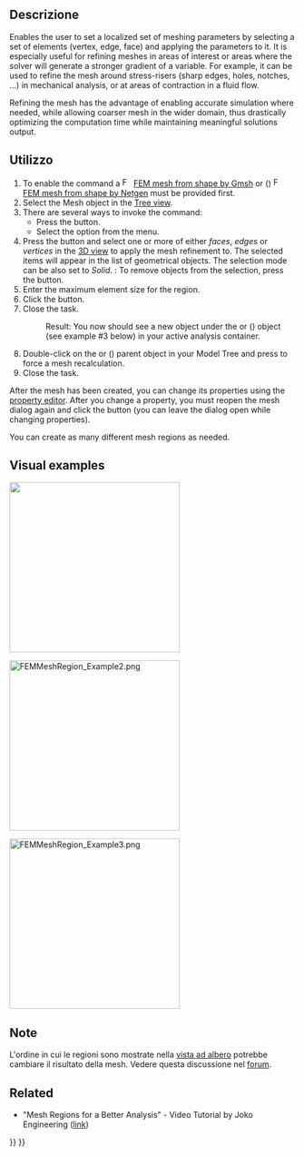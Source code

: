 <languages/>

{{Docnav/it|[[FEM_MeshBoundaryLayer/it|Strato limite di mesh FEM]]|[[FEM_MeshGroup/it|Gruppo di mesh FEM]]|[[FEM_Workbench/it|FEM]]|IconL=Fem-femmesh-boundary-layer.svg|IconC=Workbench_FEM.svg|IconR=FEM_MeshGroup.png}}

<div class="mw-translate-fuzzy">
{{GuiCommand/it|Name=FEM_MeshRegion|Name/it=FEM MeshRegion|MenuLocation= Mesh → FEM Mesh region||Workbenches=[[FEM_Workbench/it|FEM]]|Shortcut=|SeeAlso=[[FEM_tutorial/it|Tutorial FEM]]}}
</div>

<span id="Description"></span>
==Descrizione==

Enables the user to set a localized set of meshing parameters by selecting a set of elements (vertex, edge, face) and applying the parameters to it. It is especially useful for refining meshes in areas of interest or areas where the solver will generate a stronger gradient of a variable. For example, it can be used to refine the mesh around stress-risers (sharp edges, holes, notches, ...) in mechanical analysis, or at areas of contraction in a fluid flow.

Refining the mesh has the advantage of enabling accurate simulation where needed, while allowing coarser mesh in the wider domain, thus drastically optimizing the computation time while maintaining meaningful solutions output.

<span id="Usage"></span>
==Utilizzo==

# To enable the command a [[Image:FEM_MeshGmshFromShape.svg|16px]] [[FEM_MeshGmshFromShape|FEM mesh from shape by Gmsh]] or ({{VersionPlus|1.1}}) [[Image:FEM_MeshNetgenFromShape.svg|16px]] [[FEM_MeshNetgenFromShape|FEM mesh from shape by Netgen]] must be provided first.
# Select the Mesh object in the [[Tree_view|Tree view]].
# There are several ways to invoke the command:
#* Press the {{Button|[[Image:FEM_MeshRegion.svg|16px]] [[FEM_MeshRegion|FEM mesh refinement]]}} button.
#* Select the {{MenuCommand|Mesh → [[Image:FEM_MeshRegion.svg|16px]] FEM mesh refinement}} option from the menu.
# Press the {{Button|Add}} button and select one or more of either ''faces'', ''edges'' or ''vertices'' in the [[3D_view|3D view]] to apply the mesh refinement to. The selected items will appear in the list of geometrical objects. The selection mode can be also set to ''Solid''. {{Version|1.1}}: To remove objects from the selection, press the {{Button|Remove}} button.
# Enter the maximum element size for the region.
# Click the {{Button|OK}} button.
# Close the task.
#: Result: You now should see a new {{incode|FEMMeshRegion}} object under the {{incode|FEMMeshGmsh}} or ({{VersionPlus|1.1}}) {{incode|FEMMeshNetgen}} object (see example #3 below) in your active analysis container.
# Double-click on the {{incode|FEMMeshGmsh}} or ({{VersionPlus|1.1}}) {{incode|FEMMeshNetgen}} parent object in your Model Tree and press {{Button|Apply}} to force a mesh recalculation.
# Close the task.

After the mesh has been created, you can change its properties using the [[Property_editor|property editor]]. After you change a property, you must reopen the mesh dialog again and click the {{Button|Apply}} button (you can leave the dialog open while changing properties).

You can create as many different mesh regions as needed.

==Visual examples== 

[[File:FEMMeshRegion_Example1.png|300px|]]
{{Caption|Example 1: The initial coarse FEM Mesh by GMSH}}


[[File:FEMMeshRegion_Example2.png|300px]]
{{Caption|Example 2: After applying a Mesh refinement using two FEM Mesh Region objects, the large hole is refined to a maximum element size of 3 mm, the smaller hole is refined to 1 mm}}

[[File:FEMMeshRegion_Example3.png|300px]]
{{Caption|Example 3: A simple example of the resulting Model Tree}}

<span id="Notes"></span>
==Note==

<div class="mw-translate-fuzzy">
L'ordine in cui le regioni sono mostrate nella [[Tree view/it|vista ad albero]] potrebbe cambiare il risultato della mesh. Vedere questa discussione nel [https://forum.freecadweb.org/viewtopic.php?f=18&t=41955 forum].
</div>

==Related==

* "Mesh Regions for a Better Analysis" - Video Tutorial by Joko Engineering ([https://www.youtube.com/watch?v=X5RVe2SDPvw link])


{{Docnav/it|[[FEM_MeshBoundaryLayer/it|Strato limite di mesh FEM]]|[[FEM_MeshGroup/it|Gruppo di mesh FEM]]|[[FEM_Workbench/it|FEM]]|IconL=Fem-femmesh-boundary-layer.svg|IconC=Workbench_FEM.svg|IconR=FEM_MeshGroup.png}}

{{FEM Tools navi{{#translation:}}}}
{{Userdocnavi{{#translation:}}}}
